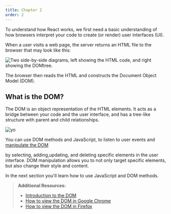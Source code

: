 ```yaml
---
title: Chapter 2
order: 2
---
```




To understand how React works, we first need a basic understanding of how
browsers interpret your code to create (or render) user interfaces (UI).

When a user visits a web page, the server returns an HTML file to the browser
that may look like this:

![Two side-by-side diagrams, left showing the HTML code, and right showing the DOMtree.](/assets/learn-html-and-dom.webp)

The browser then reads the HTML and constructs the Document Object Model
(DOM).

## What is the DOM?

The DOM is an object representation of the HTML elements. It acts as a bridge
between your code and the user interface, and has a tree-like structure with
parent and child relationships.

![yo](/assets/learn-dom-and-ui.webp)

You can use DOM methods and JavaScript, to listen to user events and [manipulate the DOM](https://developer.mozilla.org/en-US/docs/Learn_web_development/Core/Scripting/DOM_scripting)

 by selecting, adding,updating, and deleting specific elements in the user interface. DOM manipulation allows you to not only target specific elements, but also change their style and content.

In the next section you'll learn how to use JavaScript and DOM methods.

> **Additional Resources:**
>
> - [Introduction to the
>   DOM](https://developer.mozilla.org/docs/Web/API/Document_Object_Model/Introduction)
> - [How to view the DOM in Google
>   Chrome](https://developer.chrome.com/docs/devtools/dom/)
> - [How to view the DOM in
>   Firefox](https://developer.mozilla.org/docs/Tools/Debugger/How_to/Highlight_and_inspect_DOM_nodes)
